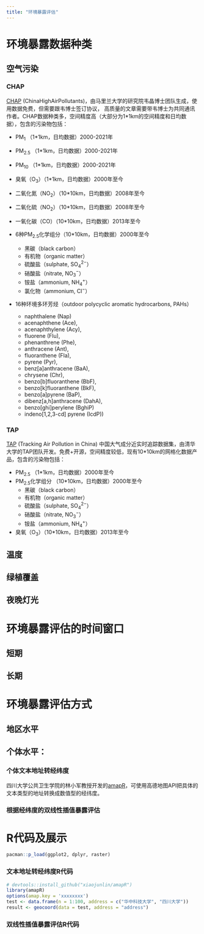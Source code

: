 ---
title: "环境暴露评估"
---

环境暴露数据种类
===============
## 空气污染

### CHAP

[CHAP](https://weijing-rs.github.io/product.html) (ChinaHighAirPollutants)，由马里兰大学的研究院韦晶博士团队生成，使用数据免费，但需要跟韦博士签订协议，
高质量的文章需要带韦博士为共同通讯作者。CHAP数据种类多，空间精度高（大部分为1*1km的空间精度和日均数据），包含的污染物包括：

- PM$_{1}$ （1*1km，日均数据）2000-2021年
- PM$_{2.5}$ （1*1km，日均数据）2000-2021年
- PM$_{10}$ （1*1km，日均数据）2000-2021年
- 臭氧（O$_3$）（1*1km，日均数据）2000年至今
- 二氧化氮（NO$_2$）（10*10km，日均数据）2008年至今
- 二氧化硫（NO$_2$）（10*10km，日均数据）2008年至今
- 一氧化碳（CO）（10*10km，日均数据）2013年至今

- 6种PM$_{2.5}$化学组分（10*10km，日均数据）2000年至今
  - 黑碳（black carbon）
  - 有机物（organic matter）
  - 硫酸盐（sulphate, SO$_4^{2-}$）
  - 硝酸盐（nitrate, NO$_3^-$）
  - 铵盐（ammonium, NH$_4^+$）
  - 氯化物（ammonium, Cl$^-$）
- 16种环境多环芳烃（outdoor polycyclic aromatic hydrocarbons, PAHs）
  * naphthalene (Nap)
  * acenaphthene (Ace), 
  * acenaphthylene (Acy), 
  * fluorene (Flu), 
  * phenanthrene (Phe), 
  * anthracene (Ant), 
  * fluoranthene (Fla), 
  * pyrene (Pyr), 
  * benz[a]anthracene (BaA), 
  * chrysene (Chr), 
  * benzo[b]fluoranthene (BbF), 
  * benzo[k]fluoranthene (BkF), 
  * benzo[a]pyrene (BaP), 
  * dibenz[a,h]anthracene (DahA), 
  * benzo[ghi]perylene (BghiP) 
  * indeno[1,2,3-cd] pyrene (IcdP))


### TAP

[TAP](https://tapdata.org.cn/) (Tracking Air Pollution in China) 中国大气成分近实时追踪数据集，由清华大学的TAP团队开发。免费+开源，空间精度较低，现有10*10km的网格化数据产品，包含的污染物包括：

- PM$_{2.5}$ （1*1km，日均数据）2000年至今
- PM$_{2.5}$化学组分 （10*10km，日均数据）2000年至今
  * 黑碳（black carbon）
  * 有机物（organic matter）
  * 硫酸盐（sulphate, SO$_4^{2-}$）
  * 硝酸盐（nitrate, NO${_3^-}$）
  * 铵盐（ammonium, NH$_4^+$）
- 臭氧（O$_3$）（10*10km，日均数据）2013年至今

## 温度


## 绿植覆盖


## 夜晚灯光


环境暴露评估的时间窗口
======================

## 短期

## 长期


环境暴露评估方式
================
## 地区水平



## 个体水平：

### 个体文本地址转经纬度

四川大学公共卫生学院的林小军教授开发的[amapR](https://github.com/xiaojunlin/amapR)，可使用高德地图API把具体的文本类型的地址转换成数值型的经纬度。




### 根据经纬度的双线性插值暴露评估



R代码及展示
===========

```{r eval=FALSE}
pacman::p_load(ggplot2, dplyr, raster)


```

### 文本地址转经纬度R代码

```{r eval=FALSE}
# devtools::install_github("xiaojunlin/amapR") 
library(amapR)
options(amap.key = 'xxxxxxxx')
test <- data.frame(n = 1:100, address = c("华中科技大学", "四川大学"))
result <- geocoord(data = test, address = "address")
```

### 双线性插值暴露评估R代码
